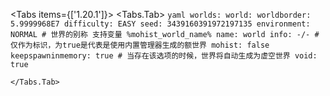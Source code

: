 
<Tabs items={['1.20.1']}>
    <Tabs.Tab>
        ```yaml
        worlds:
          world:
            worldborder: 5.9999968E7
            difficulty: EASY
            seed: 3439160391972197135
            environment: NORMAL
            # 世界的别称 支持变量 %mohist_world_name%
            name: world
            info: -/-
            # 仅作为标识，为true是代表是使用内置管理器生成的额世界
            mohist: false
            keepspawninmemory: true
            # 当存在该选项的时候，世界将自动生成为虚空世界
            void: true
        ```

    </Tabs.Tab>

</Tabs>
